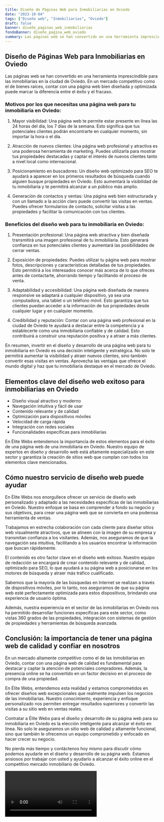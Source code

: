 ```yaml
---
title: Diseño de Páginas Web para Inmobiliarias en Oviedo
date: "2023-10-04"
tags: ["Diseño web", "Inmobiliarias", "Oviedo"]
draft: false
banner: diseño_paginas_web_inmobiliarias
fondoBanner: diseño_pagina_web_oviedo
summary: Las páginas web se han convertido en una herramienta imprescindible para las inmobiliarias en la ciudad de Oviedo. En un mercado competitivo como el de bienes raíces, contar con una página web bien diseñada y optimizada puede marcar la diferencia entre el éxito y el fracaso.
---
```



## Diseño de Páginas Web para Inmobiliarias en Oviedo

Las páginas web se han convertido en una herramienta imprescindible para las inmobiliarias en la ciudad de Oviedo. En un mercado competitivo como el de bienes raíces, contar con una página web bien diseñada y optimizada puede marcar la diferencia entre el éxito y el fracaso.

### Motivos por los que necesitas una página web para tu inmobiliaria en Oviedo:

1. Mayor visibilidad: Una página web te permite estar presente en línea las 24 horas del día, los 7 días de la semana. Esto significa que tus potenciales clientes podrán encontrarte en cualquier momento, sin importar la hora o el día.

2. Atracción de nuevos clientes: Una página web profesional y atractiva es una poderosa herramienta de marketing. Puedes utilizarla para mostrar tus propiedades destacadas y captar el interés de nuevos clientes tanto a nivel local como internacional.

3. Posicionamiento en buscadores: Un diseño web optimizado para SEO te ayudará a aparecer en los primeros resultados de búsqueda cuando alguien busque propiedades en Oviedo. Esto aumentará la visibilidad de tu inmobiliaria y te permitirá alcanzar a un público más amplio.

4. Generación de contactos y ventas: Una página web bien estructurada y con un llamado a la acción claro puede convertir las visitas en ventas. Puedes ofrecer formularios de contacto, solicitar visitas a las propiedades y facilitar la comunicación con tus clientes.

### Beneficios del diseño web para tu inmobiliaria en Oviedo:

1. Presentación profesional: Una página web atractiva y bien diseñada transmitirá una imagen profesional de tu inmobiliaria. Esto generará confianza en tus potenciales clientes y aumentará las posibilidades de cerrar ventas.

2. Exposición de propiedades: Puedes utilizar tu página web para mostrar fotos, descripciones y características detalladas de tus propiedades. Esto permitirá a los interesados conocer más acerca de lo que ofreces antes de contactarte, ahorrando tiempo y facilitando el proceso de venta.

3. Adaptabilidad y accesibilidad: Una página web diseñada de manera responsive se adaptará a cualquier dispositivo, ya sea una computadora, una tablet o un teléfono móvil. Esto garantiza que tus clientes puedan acceder a la información de tus propiedades desde cualquier lugar y en cualquier momento.

4. Credibilidad y reputación: Contar con una página web profesional en la ciudad de Oviedo te ayudará a destacar entre la competencia y a establecerte como una inmobiliaria confiable y de calidad. Esto contribuirá a construir una reputación positiva y a atraer a más clientes.

En resumen, invertir en el diseño y desarrollo de una página web para tu inmobiliaria en Oviedo es una decisión inteligente y estratégica. No solo te permitirá aumentar la visibilidad y atraer nuevos clientes, sino también convertir esas visitas en ventas. Aprovecha las ventajas que ofrece el mundo digital y haz que tu inmobiliaria destaque en el mercado de Oviedo.

<GifSeo />

<Cta />

## Elementos clave del diseño web exitoso para inmobiliarias en Oviedo

- Diseño visual atractivo y moderno
- Navegación intuitiva y fácil de usar
- Contenido relevante y de calidad
- Optimización para dispositivos móviles
- Velocidad de carga rápida
- Integración con redes sociales
- Funcionalidades específicas para inmobiliarias

En Élite Webs entendemos la importancia de estos elementos para el éxito de una página web de una inmobiliaria en Oviedo. Nuestro equipo de expertos en diseño y desarrollo web está altamente especializado en este sector y garantiza la creación de sitios web que cumplan con todos los elementos clave mencionados.

## Cómo nuestro servicio de diseño web puede ayudar

En Élite Webs nos enorgullece ofrecer un servicio de diseño web personalizado y adaptado a las necesidades específicas de las inmobiliarias en Oviedo. Nuestro enfoque se basa en comprender a fondo su negocio y sus objetivos, para crear una página web que se convierta en una poderosa herramienta de ventas.

Trabajamos en estrecha colaboración con cada cliente para diseñar sitios web visualmente atractivos, que se alineen con la imagen de su empresa y transmitan confianza a los visitantes. Además, nos aseguramos de que la navegación sea intuitiva, facilitando a los usuarios encontrar la información que buscan rápidamente.

El contenido es otro factor clave en el diseño web exitoso. Nuestro equipo de redacción se encargará de crear contenido relevante y de calidad, optimizado para SEO, lo que ayudará a su página web a posicionarse en los motores de búsqueda y atraer más tráfico cualificado.

Sabemos que la mayoría de las búsquedas en Internet se realizan a través de dispositivos móviles, por lo tanto, nos aseguramos de que su página web esté perfectamente optimizada para estos dispositivos, brindando una experiencia de usuario óptima.

Además, nuestra experiencia en el sector de las inmobiliarias en Oviedo nos ha permitido desarrollar funciones específicas para este sector, como vistas 360 grados de las propiedades, integración con sistemas de gestión de propiedades y herramientas de búsqueda avanzada.

## Conclusión: la importancia de tener una página web de calidad y confiar en nosotros

En un mercado altamente competitivo como el de las inmobiliarias en Oviedo, contar con una página web de calidad es fundamental para destacar y captar la atención de potenciales compradores. Además, la presencia online se ha convertido en un factor decisivo en el proceso de compra de una propiedad.

En Élite Webs, entendemos esta realidad y estamos comprometidos en ofrecer diseños web excepcionales que realmente impulsen los negocios de las inmobiliarias. Nuestro conocimiento, experiencia y enfoque personalizado nos permiten entregar resultados superiores y convertir las visitas a su sitio web en ventas reales.

Contratar a Élite Webs para el diseño y desarrollo de su página web para su inmobiliaria en Oviedo es la elección inteligente para alcanzar el éxito en línea. No solo le aseguramos un sitio web de calidad y altamente funcional, sino que también le ofrecemos un equipo comprometido y enfocado en hacer crecer su negocio.

No pierda más tiempo y contáctenos hoy mismo para discutir cómo podemos ayudarle en el diseño y desarrollo de su página web. Estamos ansiosos por trabajar con usted y ayudarlo a alcanzar el éxito online en el competitivo mercado inmobiliario de Oviedo.

<Video />

<CtaBot job="Inmobiliarias" city="Oviedo" />

<Gmaps query="Oviedo+españa+maps" />
